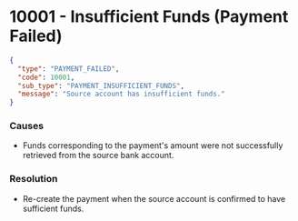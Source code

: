 # 10001 - Insufficient Funds (Payment Failed)

```json
{
  "type": "PAYMENT_FAILED",
  "code": 10001,
  "sub_type": "PAYMENT_INSUFFICIENT_FUNDS",
  "message": "Source account has insufficient funds."
}
```

### Causes
- Funds corresponding to the payment's amount were not successfully retrieved from
the source bank account.

### Resolution
- Re-create the payment when the source account is confirmed to have sufficient funds.
